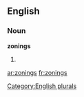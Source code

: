 ==English==

===Noun===
'''zonings'''

# {{plural of|[[zoning]]}}

[[Category:English plurals]]

[[ar:zonings]]
[[fr:zonings]]